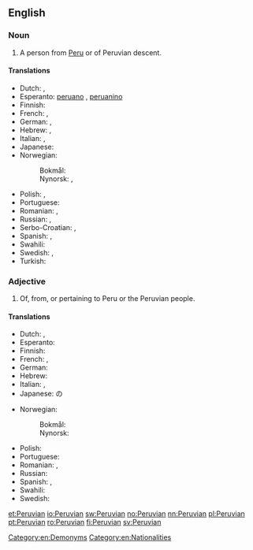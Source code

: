 ==English==

===Noun===
{{en-noun}}

# A person from [[Peru]] or of Peruvian descent.

====Translations====
{{trans-top|person from Peru}}
* Dutch: {{t+|nl|Peruaan|m}}, {{t+|nl|Peruaanse|f}}
* Esperanto: [[peruano]] {{qualifier|man or woman}}, [[peruanino]] {{qualifier|woman}}
* Finnish: {{t+|fi|perulainen}}
* French: {{t+|fr|Péruvien|m}}, {{t+|fr|Péruvienne|f}}
* German: {{t+|de|Peruaner|m}}, {{t+|de|Peruanerin|f}}
* Hebrew: {{t+|he|פרואני|m}}, {{t|he|פרואנית|f}}
* Italian: {{t+|it|peruviano|m}}, {{t|it|peruviana|f}}
* Japanese: {{t|ja|ペルー人|tr=Perūjin}}
* Norwegian:
*: Bokmål: {{t+|nb|peruaner|m}}
*: Nynorsk: {{t+|nn|peruan|m}}, {{t+|nn|peruanar|m}}
{{trans-mid}}
* Polish: {{t+|pl|Peruwiańczyk|m}}, {{t+|pl|Peruwianka|f}}
* Portuguese: {{t+|pt|peruano|m}}
* Romanian: {{t+|ro|peruan|m}}, {{t+|ro|peruană|f}}
* Russian: {{t+|ru|перуа́нец|m}}, {{t+|ru|перуа́нка|f}}
* Serbo-Croatian: {{t+|sh|Peruanac|m}}, {{t|sh|Peruanka|f}}
* Spanish: {{t+|es|peruano|m}}, {{t|es|peruana|f}}
* Swahili: {{t+|sw|Mperuu}}
* Swedish: {{t+|sv|peruan|m}}, {{t+|sv|peruanska|f}}
* Turkish: {{t+|tr|Perulu}}
{{trans-bottom}}

===Adjective===
{{en-adj|-}}

# Of, from, or pertaining to Peru or the Peruvian people.

====Translations====
{{trans-top|pertaining to Peru}}
* Dutch: {{t+|nl|Peruaans}}, {{t+|nl|Peruaanse}}
* Esperanto: {{t|eo|Perua}}
* Finnish: {{t+|fi|perulainen}}
* French: {{t+|fr|péruvien|m}}, {{t+|fr|péruvienne|f}}
* German: {{t+|de|peruanisch}}
* Hebrew: {{t|he|פרואנית|f}}
* Italian: {{t+|it|peruviano|m}}, {{t|it|peruviana|f}}
* Japanese: {{t+|ja|ペルー|tr=Perū}}の
{{trans-mid}}
* Norwegian:
*: Bokmål: {{t+|nb|peruansk}}
*: Nynorsk: {{t+|nn|peruansk}}
* Polish: {{t+|pl|peruwiański|m}}
* Portuguese: {{t+|pt|peruano|m}}
* Romanian: {{t+|ro|peruan}}, {{t+|ro|peruvian}}
* Russian: {{t+|ru|перуа́нский}}
* Spanish: {{t+|es|peruano|m}}, {{t|es|peruana|f}}
* Swahili: {{t|sw|Kiperuu}}
* Swedish: {{t+|sv|peruansk}}
{{trans-bottom}}

[[Category:en:Demonyms]]
[[Category:en:Nationalities]]

[[et:Peruvian]]
[[io:Peruvian]]
[[sw:Peruvian]]
[[no:Peruvian]]
[[nn:Peruvian]]
[[pl:Peruvian]]
[[pt:Peruvian]]
[[ro:Peruvian]]
[[fi:Peruvian]]
[[sv:Peruvian]]